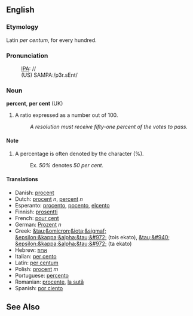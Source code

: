 ==English==
===Etymology===

Latin ''per centum'', for every hundred.

===Pronunciation===
:[[IPA]]: //
:(US) SAMPA:/p3r.sEnt/

===Noun===
'''percent''', '''per cent''' (UK)

# A ratio expressed as a number out of 100.
#: ''A resolution must receive fifty-one percent of the votes to pass.''

====Note====
# A percentage is often denoted by the character (%).
#:Ex. ''50%'' denotes ''50 per cent''.

====Translations====
*Danish: [[procent]]
*Dutch: [[procent]] ''n'', [[percent]] ''n''
*Esperanto: [[procento]], [[pocento]], [[elcento]]
*Finnish: [[prosentti]]
*French: [[pour cent]]
*German: [[Prozent]] ''n''
*Greek: [[&tau;&omicron;&iota;&sigmaf; &epsilon;&kappa;&alpha;&tau;&#972;]] (tois ekato), [[&tau;&#940; &epsilon;&kappa;&alpha;&tau;&#972;]] (ta ekato)
*Hebrew: [[אחוז]]
*Italian: [[per cento]]
*Latin: [[per centum]]
*Polish: [[procent]] ''m''
*Portuguese: [[percento]]
*Romanian: [[procente]], [[la sută]]
*Spanish: [[por ciento]]

==See Also==
{{Punctuation}}